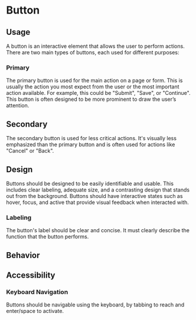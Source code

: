

<Meta of={ButtonStories}/>

# Button

## Usage

A button is an interactive element that allows the user to perform actions. There are two main types of buttons,
each used for different purposes:

### Primary

The primary button is used for the main action on a page or form. This is usually the action you most expect from the
user or the most important action available. For example, this could be "Submit", "Save", or "Continue". This button is
often designed to be more prominent to draw the user’s attention.

<Canvas>
    <Story of={ButtonStories.Primary} />
    <Story of={ButtonStories.PrimarySuccess} />
    <Story of={ButtonStories.PrimaryWarn} />
    <Story of={ButtonStories.PrimaryDanger} />
</Canvas>

## Secondary

The secondary button is used for less critical actions. It's visually less emphasized than the primary button and is
often used for actions like "Cancel" or "Back".

<Canvas>
    <Story of={ButtonStories.Secondary} />
    <Story of={ButtonStories.SecondarySuccess} />
    <Story of={ButtonStories.SecondaryWarn} />
    <Story of={ButtonStories.SecondaryDanger} />
</Canvas>

## Design

Buttons should be designed to be easily identifiable and usable. This includes clear labeling, adequate size, and a
contrasting design that stands out from the background. Buttons should have interactive states such as hover, focus,
and active that provide visual feedback when interacted with.

### Labeling

The button's label should be clear and concise. It must clearly describe the function that the button performs.

## Behavior

## Accessibility

### Keyboard Navigation
Buttons should be navigable using the keyboard, by tabbing to reach and enter/space to activate.

